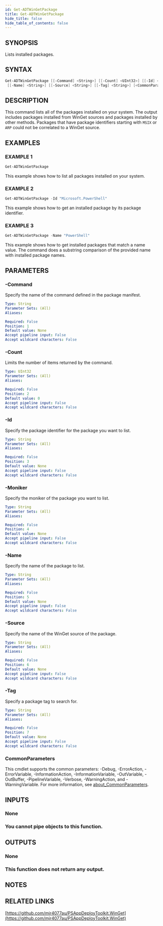 ```yaml
---
id: Get-ADTWinGetPackage
title: Get-ADTWinGetPackage
hide_title: false
hide_table_of_contents: false
---
```


## SYNOPSIS

Lists installed packages.

## SYNTAX

```powershell
Get-ADTWinGetPackage [[-Command] <String>] [[-Count] <UInt32>] [[-Id] <String>] [[-Moniker] <String>]
 [[-Name] <String>] [[-Source] <String>] [[-Tag] <String>] [<CommonParameters>]
```

## DESCRIPTION

This command lists all of the packages installed on your system.
The output includes packages installed from WinGet sources and packages installed by other methods.
Packages that have package identifiers starting with `MSIX` or `ARP` could not be correlated to a WinGet source.

## EXAMPLES

### EXAMPLE 1

```powershell
Get-ADTWinGetPackage
```

This example shows how to list all packages installed on your system.

### EXAMPLE 2

```powershell
Get-ADTWinGetPackage -Id "Microsoft.PowerShell"
```

This example shows how to get an installed package by its package identifier.

### EXAMPLE 3

```powershell
Get-ADTWinGetPackage -Name "PowerShell"
```

This example shows how to get installed packages that match a name value.
The command does a substring comparison of the provided name with installed package names.

## PARAMETERS

### -Command

Specify the name of the command defined in the package manifest.

```yaml
Type: String
Parameter Sets: (All)
Aliases:

Required: False
Position: 1
Default value: None
Accept pipeline input: False
Accept wildcard characters: False
```

### -Count

Limits the number of items returned by the command.

```yaml
Type: UInt32
Parameter Sets: (All)
Aliases:

Required: False
Position: 2
Default value: 0
Accept pipeline input: False
Accept wildcard characters: False
```

### -Id

Specify the package identifier for the package you want to list.

```yaml
Type: String
Parameter Sets: (All)
Aliases:

Required: False
Position: 3
Default value: None
Accept pipeline input: False
Accept wildcard characters: False
```

### -Moniker

Specify the moniker of the package you want to list.

```yaml
Type: String
Parameter Sets: (All)
Aliases:

Required: False
Position: 4
Default value: None
Accept pipeline input: False
Accept wildcard characters: False
```

### -Name

Specify the name of the package to list.

```yaml
Type: String
Parameter Sets: (All)
Aliases:

Required: False
Position: 5
Default value: None
Accept pipeline input: False
Accept wildcard characters: False
```

### -Source

Specify the name of the WinGet source of the package.

```yaml
Type: String
Parameter Sets: (All)
Aliases:

Required: False
Position: 6
Default value: None
Accept pipeline input: False
Accept wildcard characters: False
```

### -Tag

Specify a package tag to search for.

```yaml
Type: String
Parameter Sets: (All)
Aliases:

Required: False
Position: 7
Default value: None
Accept pipeline input: False
Accept wildcard characters: False
```

### CommonParameters

This cmdlet supports the common parameters: -Debug, -ErrorAction, -ErrorVariable, -InformationAction, -InformationVariable, -OutVariable, -OutBuffer, -PipelineVariable, -Verbose, -WarningAction, and -WarningVariable. For more information, see [about_CommonParameters](http://go.microsoft.com/fwlink/?LinkID=113216).

## INPUTS

### None

### You cannot pipe objects to this function.
## OUTPUTS

### None

### This function does not return any output.
## NOTES

## RELATED LINKS

[https://github.com/mjr4077au/PSAppDeployToolkit.WinGet](https://github.com/mjr4077au/PSAppDeployToolkit.WinGet)
